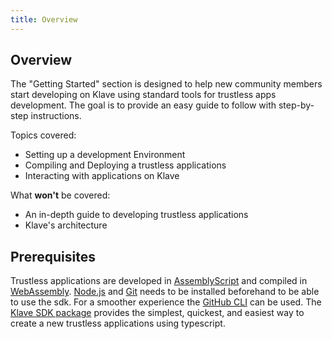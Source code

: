 ```yaml
---
title: Overview
---
```


## Overview

The "Getting Started" section is designed to help new community members start developing on Klave using standard tools for trustless apps development. The goal is to provide an easy guide to follow with step-by-step instructions.

Topics covered:

-   Setting up a development Environment
-   Compiling and Deploying a trustless applications
-   Interacting with applications on Klave

What **won't** be covered:

-   An in-depth guide to developing trustless applications
-   Klave's architecture

## Prerequisites

Trustless applications are developed in [AssemblyScript](https://www.assemblyscript.org/) and compiled in [WebAssembly](https://webassembly.org/).
[Node.js](https://nodejs.org/) and [Git](https://git-scm.com/) needs to be installed beforehand to be able to use the sdk. For a smoother experience the [GitHub CLI](https://cli.github.com/) can be used.
The [Klave SDK package](https://www.npmjs.com/package/create-on-klave) provides the simplest, quickest, and easiest way to create a new trustless applications using typescript.
